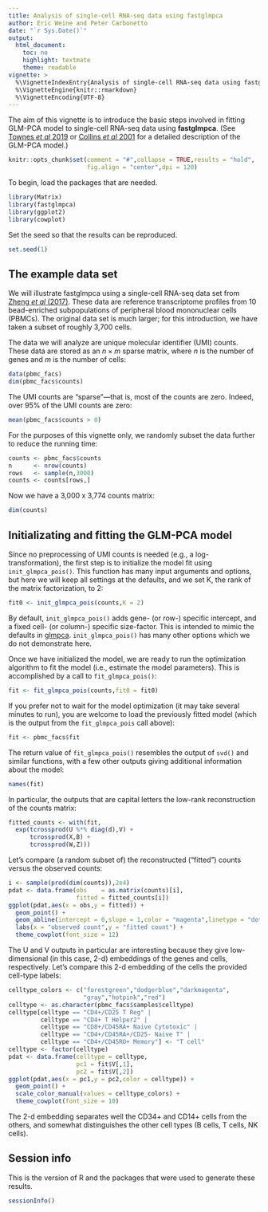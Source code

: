 ```yaml
---
title: Analysis of single-cell RNA-seq data using fastglmpca
author: Eric Weine and Peter Carbonetto
date: "`r Sys.Date()`"
output:
  html_document:
    toc: no
    highlight: textmate
    theme: readable
vignette: >
  %\VignetteIndexEntry{Analysis of single-cell RNA-seq data using fastglmpca}
  %\VignetteEngine{knitr::rmarkdown}
  %\VignetteEncoding{UTF-8}
---
```


The aim of this vignette is to introduce the basic steps involved in
fitting GLM-PCA model to single-cell RNA-seq data using
**fastglmpca**. (See [Townes *et al* 2019][townes-2019] or
[Collins *et al* 2001][collins-2001] for a detailed description of the
GLM-PCA model.)

```r
knitr::opts_chunk$set(comment = "#",collapse = TRUE,results = "hold",
                      fig.align = "center",dpi = 120)
```

To begin, load the packages that are needed.

```r
library(Matrix)
library(fastglmpca)
library(ggplot2)
library(cowplot)
```

Set the seed so that the results can be reproduced.

```r
set.seed(1)
```

The example data set
--------------------

We will illustrate fastglmpca using a single-cell RNA-seq data set
from [Zheng *et al* (2017)][zheng-2017]. These data are reference
transcriptome profiles from 10 bead-enriched subpopulations of
peripheral blood mononuclear cells (PBMCs). The original data set is
much larger; for this introduction, we have taken a subset of
roughly 3,700 cells.

The data we will analyze are unique molecular identifier (UMI)
counts. These data are stored as an $n \times m$ sparse matrix, where
$n$ is the number of genes and $m$ is the number of cells:

```r
data(pbmc_facs)
dim(pbmc_facs$counts)
```

The UMI counts are "sparse"---that is, most of the counts are
zero. Indeed, over 95% of the UMI counts are zero:

```r
mean(pbmc_facs$counts > 0)
```

For the purposes of this vignette only, we randomly subset the data
further to reduce the running time:

```r
counts <- pbmc_facs$counts
n      <- nrow(counts)
rows   <- sample(n,3000)
counts <- counts[rows,]
```

Now we have a 3,000 x 3,774 counts matrix:

```r
dim(counts)
```

Initializating and fitting the GLM-PCA model
--------------------------------------------

Since no preprocessing of UMI counts is needed (e.g., a
log-transformation), the first step is to initialize the model fit
using `init_glmpca_pois()`. This function has many input arguments and
options, but here we will keep all settings at the defaults, and we
set K, the rank of the matrix factorization, to 2:

```r
fit0 <- init_glmpca_pois(counts,K = 2)
```

By default, `init_glmpca_pois()` adds gene- (or row-) specific
intercept, and a fixed cell- (or column-) specific size-factor. This
is intended to mimic the defaults in [glmpca][glmpca-pkg].
`init_glmpca_pois()` has many other options which we do not demonstrate
here.

Once we have initialized the model, we are ready to run the
optimization algorithm to fit the model (i.e., estimate the model
parameters). This is accomplished by a call to `fit_glmpca_pois()`:

```r
fit <- fit_glmpca_pois(counts,fit0 = fit0)
```

If you prefer not to wait for the model optimization (it may take
several minutes to run), you are welcome to load the previously fitted
model (which is the output from the `fit_glmpca_pois` call above):

```r
fit <- pbmc_facs$fit
```

The return value of `fit_glmpca_pois()` resembles the output of
`svd()` and similar functions, with a few other outputs giving
additional information about the model:

```r
names(fit)
```

In particular, the outputs that are capital letters the low-rank
reconstruction of the counts matrix:

```r
fitted_counts <- with(fit,
  exp(tcrossprod(U %*% diag(d),V) +
      tcrossprod(X,B) +
      tcrossprod(W,Z)))
```

Let's compare (a random subset of) the reconstructed ("fitted") counts
versus the observed counts:

```r
i <- sample(prod(dim(counts)),2e4)
pdat <- data.frame(obs    = as.matrix(counts)[i],
                   fitted = fitted_counts[i])
ggplot(pdat,aes(x = obs,y = fitted)) +
  geom_point() +
  geom_abline(intercept = 0,slope = 1,color = "magenta",linetype = "dotted") +
  labs(x = "observed count",y = "fitted count") +
  theme_cowplot(font_size = 12)
```

The U and V outputs in particular are interesting because they give
low-dimensional (in this case, 2-d) embeddings of the genes and cells,
respectively. Let's compare this 2-d embedding of the cells the
provided cell-type labels:

```r
celltype_colors <- c("forestgreen","dodgerblue","darkmagenta",
                     "gray","hotpink","red")
celltype <- as.character(pbmc_facs$samples$celltype)
celltype[celltype == "CD4+/CD25 T Reg" |
         celltype == "CD4+ T Helper2" |
         celltype == "CD8+/CD45RA+ Naive Cytotoxic" |
		 celltype == "CD4+/CD45RA+/CD25- Naive T" |
		 celltype == "CD4+/CD45RO+ Memory"] <- "T cell"
celltype <- factor(celltype)
pdat <- data.frame(celltype = celltype,
                   pc1 = fit$V[,1],
				   pc2 = fit$V[,2])
ggplot(pdat,aes(x = pc1,y = pc2,color = celltype)) +
  geom_point() +
  scale_color_manual(values = celltype_colors) +
  theme_cowplot(font_size = 10)
```

The 2-d embedding separates well the CD34+ and CD14+ cells from the
others, and somewhat distinguishes the other cell types (B cells, T
cells, NK cells).

Session info
------------

This is the version of R and the packages that were used to generate
these results.

```r
sessionInfo()
```

[zheng-2017]: https://doi.org/10.1038/ncomms14049
[townes-2019]: https://doi.org/10.1186/s13059-019-1861-6
[collins-2001]: https://proceedings.neurips.cc/paper_files/paper/2001/file/f410588e48dc83f2822a880a68f78923-Paper.pdf
[glmpca-pkg]: https://cran.r-project.org/package=glmpca

